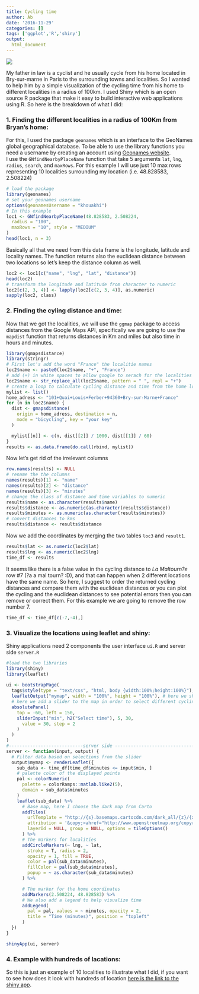 ```yaml
---
title: Cycling time
author: Ab
date: '2016-11-29'
categories: []
tags: ['ggplot','R','shiny']
output:
  html_document
---
```


![](/img/racing.jpg)

My father in law is a cyclist and he usually cycle from his home located in Bry-sur-marne in Paris to the surrounding towns and localities. So I wanted to help him by a simple visualization of the cycling time from his home to different localities in a radius of 100km. I used Shiny which is an open source R package that make it easy to build interactive web applications using R.
So here is the breakdown of what I did:  

### 1. Finding the different localities in a radius of 100Km from Bryan's home: 

For this, I used the package `geonames` which is an interface to the GeoNames global geographical database. To be able to use the library functions you need a username by creating an account using [Geonames website](http://www.geonames.org/).  
I use the `GNfindNearbyPlaceName` function that take 5 arguments `lat`, `lng`, `radius`, `search`, 
and `maxRows`. For this example I will use just 10 max rows representing 10 localities surrounding my location (i.e. 48.828583, 2.508224)        	

```r
# load the package
library(geonames)
# set your geonames username
options(geonamesUsername = "khouakhi")
# In this example
loc1 <- GNfindNearbyPlaceName(48.828583, 2.508224,
  radius = "100",
  maxRows = "10", style = "MEDIUM"
)
head(loc1, n = 3)                            
```

Basically all that we need from this data frame is the longitude, latitude and locality names. The function returns also the euclidean distance between two locations so let's keep the distance column as well. 

```r
loc2 <- loc1[c("name", "lng", "lat", "distance")]
head(loc2)
# transform the longitude and latitude from character to numeric
loc2[c(2, 3, 4)] <- lapply(loc2[c(2, 3, 4)], as.numeric)
sapply(loc2, class)
```

### 2. Finding the cyling distance and time: 

Now that we got the localities, we will use the `ggmap` package to access distances from the Google Maps API, specifically we are going to use the `mapdist` function that returns distances in Km and miles but also time in hours and minutes.

```r
library(gmapsdistance)
library(stringr)
# First let's add the word "France" the localitie names
loc2$name <- paste0(loc2$name, "+", "France")
# add (+) in white spaces to allow google to serach for the localities
loc2$name <- str_replace_all(loc2$name, pattern = " ", repl = "+")
# create a loop to calculate cycling distance and time from the home location to every town.
mylist <- list()
home_adress <- "101+Quai+Louis+Ferber+94360+Bry-sur-Marne+France"
for (n in loc2$name) {
  dist <- gmapsdistance(
    origin = home_adress, destination = n,
    mode = "bicycling", key = "your key"
  )

  mylist[[n]] <- c(n, dist[[2]] / 1000, dist[[1]] / 60)
}
results <- as.data.frame(do.call(rbind, mylist))
```

Now let's get rid of the irrelevant columns 


```r
row.names(results) <- NULL
# rename the the columns
names(results)[1] <- "name"
names(results)[2] <- "distance"
names(results)[3] <- "minutes"
# change the class of distance and time variables to numeric
results$name <- as.character(results$name)
results$distance <- as.numeric(as.character(results$distance))
results$minutes <- as.numeric(as.character(results$minutes))
# convert distances to kms
results$distance <- results$distance
```

Now we add the coordinates by merging the two tables `loc3` and `result1`.
```r
results$lat <- as.numeric(loc2$lat)
results$lng <- as.numeric(loc2$lng)
time_df <- results
```

It seems like there is a false value in the cycling distance to _La Maltourn?e_ row #7 (?a a mal tourn? :D), and that can happen when 2 different locations have the same name. So here, I suggest to order the returned cycling distances and compare them with the euclidean distances or you can plot the cycling and the euclidean distances to see potential errors then you can remove or correct them. For this example we are going to remove the row number 7.  

```r
time_df <- time_df[c(-7,-4),]
```

### 3. Visualize the locations using leaflet and shiny: 

Shiny applications need 2 components the user interface `ui.R` and server side `server.R`

```r
#load the two libraries
library(shiny)
library(leaflet)
 
ui <- bootstrapPage(
  tags$style(type = "text/css", "html, body {width:100%;height:100%}"),
  leafletOutput("mymap", width = "100%", height = "100%"), # here we show the map in 100% of the page
  # here we add a slider to the map in order to select different cycling times
  absolutePanel(
    top = -60, left = 150,
    sliderInput("min", h2("Select time"), 5, 30,
      value = 30, step = 2
    )
  )
)
#----------------------------server side -------------------------------
server <- function(input, output) {
  # Filter data based on selections from the slider
  output$mymap <- renderLeaflet({
    sub_data <- time_df[time_df$minutes <= input$min, ]
    # palette color of the displayed points
    pal <- colorNumeric(
      palette = colorRamps::matlab.like2(5),
      domain = sub_data$minutes
    )
    leaflet(sub_data) %>%
      # Base map, here I choose the dark map from Carto
      addTiles(
        urlTemplate = "http://{s}.basemaps.cartocdn.com/dark_all/{z}/{x}/{y}.png",
        attribution = '&copy;<ahref="http://www.openstreetmap.org/copyright">OpenStreetMap</a>&co                               py; <ahref="http://cartodb.com/attributions">CartoDB</a>',
        layerId = NULL, group = NULL, options = tileOptions()
      ) %>%
      # The markers for localities
      addCircleMarkers(~ lng, ~ lat,
        stroke = T, radius = 2,
        opacity = 1, fill = TRUE,
        color = pal(sub_data$minutes),
        fillColor = pal(sub_data$minutes),
        popup = ~ as.character(sub_data$minutes)
      ) %>%

      # The marker for the home coordinates
      addMarkers(2.508224, 48.828583) %>%
      # We also add a legend to help visualize time
      addLegend(
        pal = pal, values = ~ minutes, opacity = 2,
        title = "Time (minutes)", position = "topleft"
      )
  })
}

shinyApp(ui, server)
```


### 4. Example with hundreds of lacations: 

So this is just an example of 10 localities to illustrate what I did, if you want to see how does it look with hundreds of location [here is the link to the shiny app](https://a-khouakhi.shinyapps.io/cycling/).

